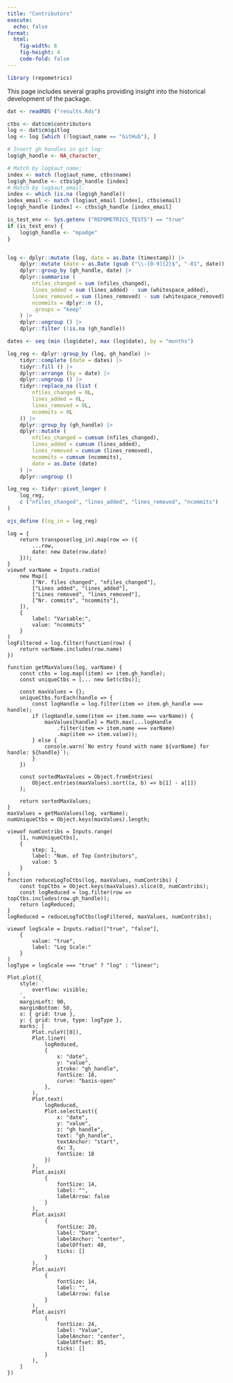 ```yaml
---
title: "Contributors"
execute:
  echo: false
format: 
  html:
    fig-width: 8
    fig-height: 4
    code-fold: false
---
```


```r
library (repometrics)
```
This page includes several graphs providing insight into the historical
development of the package.

```r
dat <- readRDS ("results.Rds")
```
```r
ctbs <- dat$cm$contributors
log <- dat$cm$gitlog
log <- log [which (!log$aut_name == "GitHub"), ]

# Insert gh handles in git log:
log$gh_handle <- NA_character_

# Match by log$aut_name:
index <- match (log$aut_name, ctbs$name)
log$gh_handle <- ctbs$gh_handle [index]
# Match by log$aut_email:
index <- which (is.na (log$gh_handle))
index_email <- match (log$aut_email [index], ctbs$email)
log$gh_handle [index] <- ctbs$gh_handle [index_email]

is_test_env <- Sys.getenv ("REPOMETRICS_TESTS") == "true"
if (is_test_env) {
    log$gh_handle <- "mpadge"
}


log <- dplyr::mutate (log, date = as.Date (timestamp)) |>
    dplyr::mutate (date = as.Date (gsub ("\\-[0-9]{2}$", "-01", date))) |>
    dplyr::group_by (gh_handle, date) |>
    dplyr::summarise (
        nfiles_changed = sum (nfiles_changed),
        lines_added = sum (lines_added) - sum (whitespace_added),
        lines_removed = sum (lines_removed) - sum (whitespace_removed),
        ncommits = dplyr::n (),
        .groups = "keep"
    ) |>
    dplyr::ungroup () |>
    dplyr::filter (!is.na (gh_handle))

dates <- seq (min (log$date), max (log$date), by = "months")

log_reg <- dplyr::group_by (log, gh_handle) |>
    tidyr::complete (date = dates) |>
    tidyr::fill () |>
    dplyr::arrange (by = date) |>
    dplyr::ungroup () |>
    tidyr::replace_na (list (
        nfiles_changed = 0L,
        lines_added = 0L,
        lines_removed = 0L,
        ncommits = 0L
    )) |>
    dplyr::group_by (gh_handle) |>
    dplyr::mutate (
        nfiles_changed = cumsum (nfiles_changed),
        lines_added = cumsum (lines_added),
        lines_removed = cumsum (lines_removed),
        ncommits = cumsum (ncommits),
        date = as.Date (date)
    ) |>
    dplyr::ungroup ()

log_reg <- tidyr::pivot_longer (
    log_reg,
    c ("nfiles_changed", "lines_added", "lines_removed", "ncommits")
)
```

```r
ojs_define (log_in = log_reg)
```
```ojs
log = {
    return transpose(log_in).map(row => ({
        ...row,
        date: new Date(row.date)
    }));
}
viewof varName = Inputs.radio(
    new Map([
        ["Nr. files changed", "nfiles_changed"],
        ["Lines added", "lines_added"],
        ["Lines removed", "lines_removed"],
        ["Nr. commits", "ncommits"],
    ]),
    {
        label: "Variable:",
        value: "ncommits"
    }
)
logFiltered = log.filter(function(row) {
    return varName.includes(row.name)
})
```

```ojs
function getMaxValues(log, varName) {
    const ctbs = log.map((item) => item.gh_handle);
    const uniqueCtbs = [... new Set(ctbs)];

    const maxValues = {};
    uniqueCtbs.forEach(handle => {
        const logHandle = log.filter(item => item.gh_handle === handle);
        if (logHandle.some(item => item.name === varName)) {
            maxValues[handle] = Math.max(...logHandle
                .filter(item => item.name === varName)
                .map(item => item.value));
        } else {
            console.warn(`No entry found with name ${varName} for handle: ${handle}`);
        }
    })

    const sortedMaxValues = Object.fromEntries(
        Object.entries(maxValues).sort((a, b) => b[1] - a[1])
    );

    return sortedMaxValues;
}
maxValues = getMaxValues(log, varName);
numUniqueCtbs = Object.keys(maxValues).length;
```

```ojs
viewof numContribs = Inputs.range(
    [1, numUniqueCtbs],
    {
        step: 1,
        label: "Num. of Top Contributors",
        value: 5
    }
)
function reduceLogToCtbs(log, maxValues, numContribs) {
    const topCtbs = Object.keys(maxValues).slice(0, numContribs);
    const logReduced = log.filter(row => topCtbs.includes(row.gh_handle));
    return logReduced;
}
logReduced = reduceLogToCtbs(logFiltered, maxValues, numContribs);
```

```ojs
viewof logScale = Inputs.radio(["true", "false"],
    {
        value: "true",
        label: "Log Scale:"
    }
)
logType = logScale === "true" ? "log" : "linear";
```



```ojs
Plot.plot({
    style: `
        overflow: visible;
    `,
    marginLeft: 90,
    marginBottom: 50,
    x: { grid: true },
    y: { grid: true, type: logType },
    marks: [
        Plot.ruleY([0]),
        Plot.lineY(
            logReduced,
            {
                x: "date",
                y: "value",
                stroke: "gh_handle",
                fontSize: 18,
                curve: "basis-open"
            },
        ),
        Plot.text(
            logReduced,
            Plot.selectLast({
                x: "date",
                y: "value",
                z: "gh_handle",
                text: "gh_handle",
                textAnchor: "start",
                dx: 3,
                fontSize: 18
            })
        ),
        Plot.axisX(
            {
                fontSize: 14,
                label: "",
                labelArrow: false
            }
        ),
        Plot.axisX(
            {
                fontSize: 20,
                label: "Date",
                labelAnchor: "center",
                labelOffset: 40,
                ticks: []
            }
        ),
        Plot.axisY(
            {
                fontSize: 14,
                label: "",
                labelArrow: false
            }
        ),
        Plot.axisY(
            {
                fontSize: 24,
                label: "Value",
                labelAnchor: "center",
                labelOffset: 85,
                ticks: []
            }
        ),
    ]
})
```
